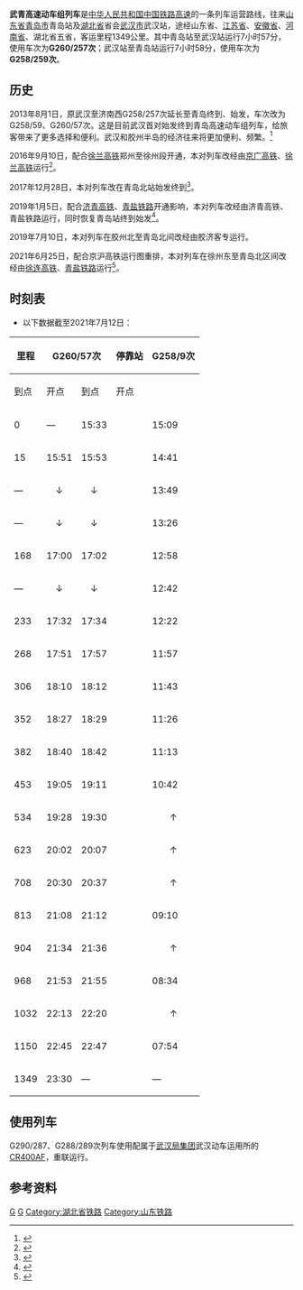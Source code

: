 {{暂定名称}}
{{Infobox CHNTrain
| name_bgcolor = blue
| Photo = 
| Photoname = 
| 国铁列车     = 武青高速动车组列车
| 开行      = 2013年8月1日 
| 铁路局    = [[武汉铁路局|武汉铁路局]]
| 客运段    = 武汉客运段
| 等级      = [[高速动车组列车|高速动车组列车]]
| 目前车次   = G260/257、G258/259次
| 运行区间   = [[武汉站|武汉站]] ↔ [[青岛站|青岛站]]
| 途径线路   = [[京广高速铁路|京广高速铁路]]、[[徐兰客运专线|徐兰客运专线]]、[[徐连客运专线|徐连客运专线]]、[[青盐铁路|青盐铁路]]、[[胶济客运专线|胶济客运专线]]
| 发车时间   = 武汉站：07:11（G258/259次）<br>青岛站：15:33（G260/257次）
| 终到时间   = 青岛站：15:09（G258/259次）<br>武汉站：23:30（G260/257次）
| 全程时间   = 7小时58分（G258/259次）<br>7小时57分（G260/257次）
| 停靠 = [[徐州东站|徐州东站]]、[[郑州东站|郑州东站]]等
| 车体  = [[复兴号CR400AF型电力动车组|CR400AF]]
}}

'''武青高速动车组列车'''是[[中华人民共和国|中华人民共和国]][[中国铁路高速|中国铁路高速]]的一条列车运营路线，往来[[山东省|山东省]][[青岛市|青岛市]]青岛站及[[湖北省|湖北省]]省会[[武汉市|武汉市]]武汉站，途经山东省、[[江苏省|江苏省]]、[[安徽省|安徽省]]、[[河南省|河南省]]、湖北省五省，客运里程1349公里。其中青岛站至武汉站运行7小时57分，使用车次为'''G260/257次'''；武汉站至青岛站运行7小时58分，使用车次为'''G258/259次'''。

==历史==
2013年8月1日，原武汉至济南西G258/257次延长至青岛终到、始发，车次改为G258/59、G260/57次。这是目前武汉首对始发终到青岛高速动车组列车，给旅客带来了更多选择和便利。武汉和胶州半岛的经济往来将更加便利、频繁。<ref name="武汉至济南高铁延长至青岛 全程不到8小时">{{cite web  |url = http://news.xinhuanet.com/local/2013-07/20/c_116617375.htm  |title = 武汉至济南高铁延长至青岛 全程不到8小时  |accessdate = 2013年7月20日  |archive-date = 2013年12月8日  |archive-url = https://web.archive.org/web/20131208223956/http://news.xinhuanet.com/local/2013-07/20/c_116617375.htm  |dead-url = no  }}</ref>

2016年9月10日，配合[[徐兰客运专线|徐兰高铁]]郑州至徐州段开通，本对列车改经由[[京广高速铁路|京广高铁]]、[[徐兰客运专线|徐兰高铁]]运行<ref>{{Cite web|url=http://finance.sina.com.cn/roll/2016-09-01/doc-ifxvqefm5314483.shtml|title=9月10日铁路再次大调图，你的常用线路有调动吗？|date=2016-09-01|accessdate=|work=中国政府网公众号|archive-date=2016-09-15|archive-url=https://web.archive.org/web/20160915173624/http://finance.sina.com.cn/roll/2016-09-01/doc-ifxvqefm5314483.shtml|dead-url=no}}</ref>。

2017年12月28日，本对列车改在青岛北站始发终到<ref>{{cite web |title=中国铁路济南局集团有限公司关于2017年底调整列车运行图的公告 |url=https://www.12306.cn/mormhweb/zxdtzz/201712/t20171227_356872.html |access-date=2021-09-23 |archive-date=2021-09-28 |archive-url=https://web.archive.org/web/20210928120641/https://www.12306.cn/mormhweb/zxdtzz/201712/t20171227_356872.html |dead-url=no }}</ref>。

2019年1月5日，配合[[济青高速铁路|济青高铁]]、[[青盐铁路|青盐铁路]]开通影响，本对列车改经由济青高铁、青盐铁路运行，同时恢复青岛站终到始发<ref>{{Cite web|url=http://www.cnrailnet.com/r/12306/145934.html|title=中国铁路济南局集团有限公司关于2018年底调整列车运行图的公告|date=2018-12-24|accessdate=}}</ref>。

2019年7月10日，本对列车在胶州北至青岛北间改经由胶济客专运行。

2021年6月25日，配合京沪高铁运行图重排，本对列车在徐州东至青岛北区间改经由[[徐连客运专线|徐连高铁]]、[[青盐铁路|青盐铁路]]运行<ref>{{cite web |title=国铁济南局将实行新运行图，山东“高铁朋友圈”进一步拓展 |url=http://124.133.228.83/articleContent/1176_884521.html}}</ref>。

==时刻表==
*以下数据截至2021年7月12日：
{| class="wikitable mw-collapsible mw-collapsed"
! rowspan="2"|里程
! colspan="2"|G260/57次
! rowspan="2"|停靠站
! colspan="2"|G258/9次
! rowspan="2"|里程
|-
!到点!!开点!!到点!!开点
|-
|0||—||15:33||{{站|青岛}}||15:09||—||1349
|-
|15||15:51||15:53||{{站|青岛北}}||14:41||14:48||1334
|-
|—||<center>↓</center>||<center>↓</center>||{{站|青岛西}}||13:49||14:03||1260
|-
|—||<center>↓</center>||<center>↓</center>||{{站|董家口}}||13:26||13:30||1225
|-
|168||17:00||17:02||{{站|日照西}}||12:58||13:05||1181
|-
|—||<center>↓</center>||<center>↓</center>||{{站|岚山西}}||12:42||12:44||1154
|-
|233||17:32||17:34||{{站|赣榆}}||12:22||12:24||1116
|-
|268||17:51||17:57||{{站|连云港}}||11:57||12:05||1081
|-
|306||18:10||18:12||{{站|东海县}}||11:43||11:45||1043
|-
|352||18:27||18:29||{{站|新沂南}}||11:26||11:28||996
|-
|382||18:40||18:42||{{站|邳州东}}||11:13||11:15||967
|-
|453||19:05||19:11||{{站|徐州东}}||10:42||10:50||896
|-
|534||19:28||19:30||{{站|萧县北}}||<center>↑</center>||<center>↑</center>||—
|-
|623||20:02||20:07||{{站|商丘}}||<center>↑</center>||<center>↑</center>||—
|-
|708||20:30||20:37||{{站|兰考南}}||<center>↑</center>||<center>↑</center>||—
|-
|813||21:08||21:12||{{站|郑州东}}||09:10||09:14||536
|-
|904||21:34||21:36||{{站|许昌东}}||<center>↑</center>||<center>↑</center>||—
|-
|968||21:53||21:55||{{站|漯河西}}||08:34||08:36||381
|-
|1032||22:13||22:20||{{站|驻马店西}}||<center>↑</center>||<center>↑</center>||—
|-
|1150||22:45||22:47||{{站|信阳东}}||07:54||07:56||199
|-
|1349||23:30||—||{{站|武汉}}||—||07:11||0
|}

==使用列车==
G290/287、G288/289次列车使用配属于[[武汉局集团|武汉局集团]]武汉动车运用所的[[复兴号CR400AF型电力动车组|CR400AF]]，重联运行。

==参考资料==
{{Reflist}}
{{中国高速动车组列车车次}}
[[Category:中国铁路高速动车组列车车次|G]]
[[Category:中国铁路武汉局集团有限公司|G]]
[[Category:湖北省铁路|Category:湖北省铁路]]
[[Category:山东铁路|Category:山东铁路]]